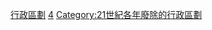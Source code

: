 {{Cat topic in year| topic=廢除的行政區劃|year=2004}}
[[Category:2004年廢除|行政區劃]]
[[Category:2000年代廢除的行政區劃|4]]
[[Category:21世紀各年廢除的行政區劃|Category:21世紀各年廢除的行政區劃]]